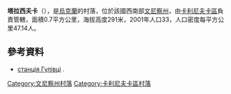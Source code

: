{{coord|49|28|47|N|28|35|24|E|scale:30000|display=title}}

'''塔拉西夫卡'''（{{lang-uk|Тарасівка}}），是[[烏克蘭|烏克蘭]]的村落，位於該國西南部[[文尼察州|文尼察州]]，由[[卡利尼夫卡區|卡利尼夫卡區]]負責管轄，面積0.7平方公里，海拔高度291米，2001年人口33，人口密度每平方公里47.14人。

==參考資料==
*[http://swrailway.gov.ua/timetable/eltrain/?sid=200&lng= станція Гулівці] {{Wayback|url=http://swrailway.gov.ua/timetable/eltrain/?sid=200&lng= |date=20190108193427 }}.

[[Category:文尼察州村落|Category:文尼察州村落]]
[[Category:卡利尼夫卡區村落|Category:卡利尼夫卡區村落]]


{{Vinnytsia-geo-stub}}